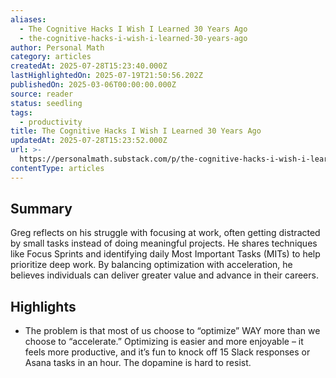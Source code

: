 ```yaml
---
aliases:
  - The Cognitive Hacks I Wish I Learned 30 Years Ago
  - the-cognitive-hacks-i-wish-i-learned-30-years-ago
author: Personal Math
category: articles
createdAt: 2025-07-28T15:23:40.000Z
lastHighlightedOn: 2025-07-19T21:50:56.202Z
publishedOn: 2025-03-06T00:00:00.000Z
source: reader
status: seedling
tags:
  - productivity
title: The Cognitive Hacks I Wish I Learned 30 Years Ago
updatedAt: 2025-07-28T15:23:52.000Z
url: >-
  https://personalmath.substack.com/p/the-cognitive-hacks-i-wish-i-learned?utm_source=convertkit&utm_medium=email&utm_campaign=Party%20in%20the%20front%2C%20bankruptcy%20in%20the%20back%20-%2017487455
contentType: articles
---
```

## Summary

Greg reflects on his struggle with focusing at work, often getting distracted by small tasks instead of doing meaningful projects. He shares techniques like Focus Sprints and identifying daily Most Important Tasks (MITs) to help prioritize deep work. By balancing optimization with acceleration, he believes individuals can deliver greater value and advance in their careers.

## Highlights

- The problem is that most of us choose to “optimize” WAY more than we choose to “accelerate.” Optimizing is easier and more enjoyable – it feels more productive, and it’s fun to knock off 15 Slack responses or Asana tasks in an hour. The dopamine is hard to resist.
